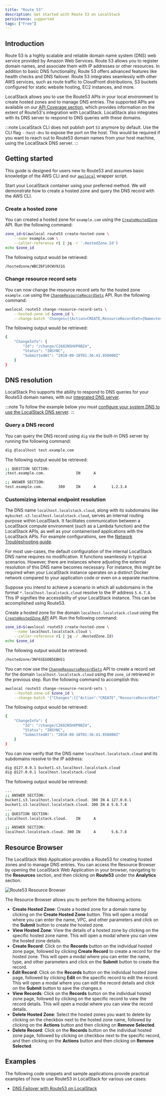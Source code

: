 ```yaml
---
title: "Route 53"
description: Get started with Route 53 on LocalStack
persistence: supported
tags: ["Free"]
---
```



## Introduction

Route 53 is a highly scalable and reliable domain name system (DNS) web service provided by Amazon Web Services.
Route 53 allows you to register domain names, and associate them with IP addresses or other resources.
In addition to basic DNS functionality, Route 53 offers advanced features like health checks and DNS failover.
Route 53 integrates seamlessly with other AWS services, such as route traffic to CloudFront distributions, S3 buckets configured for static website hosting, EC2 instances, and more.

LocalStack allows you to use the Route53 APIs in your local environment to create hosted zones and to manage DNS entries.
The supported APIs are available on our [API Coverage section](#api-coverage), which provides information on the extent of Route53's integration with LocalStack.
LocalStack also integrates with its DNS server to respond to DNS queries with these domains.

:::note
LocalStack CLI does not publish port `53` anymore by default.
Use the CLI flag `--host-dns` to expose the port on the host.
This would be required if you want to reach out to Route53 domain names from your host machine, using the LocalStack DNS server.
:::

## Getting started

This guide is designed for users new to Route53 and assumes basic knowledge of the AWS CLI and our [`awslocal`](https://github.com/localstack/awscli-local) wrapper script.

Start your LocalStack container using your preferred method.
We will demonstrate how to create a hosted zone and query the DNS record with the AWS CLI.

### Create a hosted zone

You can created a hosted zone for `example.com` using the [`CreateHostedZone`](https://docs.aws.amazon.com/Route53/latest/APIReference/API_CreateHostedZone.html) API.
Run the following command:

```bash
zone_id=$(awslocal route53 create-hosted-zone \
    --name example.com \
    --caller-reference r1 | jq -r '.HostedZone.Id')
echo $zone_id
```

The following output would be retrieved:

```bash
/hostedzone/WBCZ6F10CWV9J1G
```

### Change resource record sets

You can now change the resource record sets for the hosted zone `example.com` using the [`ChangeResourceRecordSets`](https://docs.aws.amazon.com/Route53/latest/APIReference/API_ChangeResourceRecordSets.html) API.
Run the following command:

```bash
awslocal route53 change-resource-record-sets \
    --hosted-zone-id $zone_id \
    --change-batch 'Changes=[{Action=CREATE,ResourceRecordSet={Name=test.example.com,Type=A,ResourceRecords=[{Value=1.2.3.4}]}}]'
```

The following output would be retrieved:

```bash
{
    "ChangeInfo": {
        "Id": "/change/C2682N5HXP0BZ4",
        "Status": "INSYNC",
        "SubmittedAt": "2010-09-10T01:36:41.958000Z"
    }
}
```

## DNS resolution

LocalStack Pro supports the ability to respond to DNS queries for your Route53 domain names, with our [integrated DNS server](/aws/tooling/dns-server).

:::note
To follow the example below you must [configure your system DNS to use the LocalStack DNS server](/aws/tooling/dns-server#system-dns-configuration).
:::

### Query a DNS record

You can query the DNS record using `dig` via the built-in DNS server by running the following command:

```bash
dig @localhost test.example.com
```

The following output would be retrieved:

```bash
;; QUESTION SECTION:
;test.example.com.              IN      A

;; ANSWER SECTION:
test.example.com.       300     IN      A       1.2.3.4
```

### Customizing internal endpoint resolution

The DNS name `localhost.localstack.cloud`, along with its subdomains like `mybucket.s3.localhost.localstack.cloud`, serves an internal routing purpose within LocalStack.
It facilitates communication between a LocalStack compute environment (such as a Lambda function) and the LocalStack APIs, as well as your containerised applications with the LocalStack APIs.
For example configurations, see the [Network Troubleshooting guide]().

For most use-cases, the default configuration of the internal LocalStack DNS name requires no modification.
It functions seamlessly in typical scenarios.
However, there are instances where adjusting the external resolution of this DNS name becomes necessary.
For instance, this might be required when your LocalStack instance operates on a distinct Docker network compared to your application code or even on a separate machine.

Suppose you intend to achieve a scenario in which all subdomains in the format `*.localhost.localstack.cloud` resolve to the IP address `5.6.7.8`.
This IP signifies the accessibility of your LocalStack instance.
This can be accomplished using Route53.

Create a hosted zone for the domain `localhost.localstack.cloud` using the [`CreateHostedZone` API](https://docs.aws.amazon.com/Route53/latest/APIReference/API_CreateHostedZone.html) API.
Run the following command:

```bash
zone_id=$(awslocal route53 create-hosted-zone \
    --name localhost.localstack.cloud \
    --caller-reference r1 | jq -r .HostedZone.Id)
echo $zone_id
```

The following output would be retrieved:

```bash
/hostedzone/3NF6SEGOB5EBHS1
```

You can now use the [`ChangeResourceRecordSets`](https://docs.aws.amazon.com/Route53/latest/APIReference/API_ChangeResourceRecordSets.html) API to create a record set for the domain `localhost.localstack.cloud` using the `zone_id` retrieved in the previous step.
Run the following command to accomplish this:

```bash
awslocal route53 change-resource-record-sets \
    --hosted-zone-id $zone_id \
    --change-batch '{"Changes":[{"Action":"CREATE","ResourceRecordSet":{"Name":"localhost.localstack.cloud","Type":"A","ResourceRecords":[{"Value":"5.6.7.8"}]}},{"Action":"CREATE","ResourceRecordSet":{"Name":"*.localhost.localstack.cloud","Type":"A","ResourceRecords":[{"Value":"5.6.7.8"}]}}]}'
```

The following output would be retrieved:

```bash
{
    "ChangeInfo": {
        "Id": "/change/C2682N5HXP0BZ4",
        "Status": "INSYNC",
        "SubmittedAt": "2010-09-10T01:36:41.958000Z"
    }
}
```

You can now verify that the DNS name `localhost.localstack.cloud` and its subdomains resolve to the IP address:

```bash
dig @127.0.0.1 bucket1.s3.localhost.localstack.cloud
dig @127.0.0.1 localhost.localstack.cloud
```

The following output would be retrieved:

```bash
...
;; ANSWER SECTION:
bucket1.s3.localhost.localstack.cloud. 300 IN A 127.0.0.1
bucket1.s3.localhost.localstack.cloud. 300 IN A 5.6.7.8
...
;; QUESTION SECTION:
;localhost.localstack.cloud.    IN      A

;; ANSWER SECTION:
localhost.localstack.cloud. 300 IN      A       5.6.7.8
```

## Resource Browser

The LocalStack Web Application provides a Route53 for creating hosted zones and to manage DNS entries.
You can access the Resource Browser by opening the LocalStack Web Application in your browser, navigating to the **Resources** section, and then clicking on **Route53** under the **Analytics** section.

![Route53 Resource Browser](/images/aws/route53-resource-browser.png)

The Resource Browser allows you to perform the following actions:

- **Create Hosted Zone**: Create a hosted zone for a domain name by clicking on the **Create Hosted Zone** button.
  This will open a modal where you can enter the name, VPC, and other parameters and click on the **Submit** button to create the hosted zone.
- **View Hosted Zone**: View the details of a hosted zone by clicking on the specific hosted zone name.
  This will open a modal where you can view the hosted zone details.
- **Create Record**: Click on the **Records** button on the individual hosted zone page, followed by clicking **Create Record** to create a record for the hosted zone.
  This will open a modal where you can enter the name, type, and other parameters and click on the **Submit** button to create the record.
- **Edit Record**: Click on the **Records** button on the individual hosted zone page, followed by clicking **Edit** on the specific record to edit the record.
  This will open a modal where you can edit the record details and click on the **Submit** button to save the changes.s
- **View Records**: Click on the **Records** button on the individual hosted zone page, followed by clicking on the specific record to view the record details.
  This will open a modal where you can view the record details.
- **Delete Hosted Zone**: Select the hosted zones you want to delete by clicking on the checkbox next to the hosted zone name, followed by clicking on the **Actions** button and then clicking on **Remove Selected**.
- **Delete Record**: Click on the **Records** button on the individual hosted zone page, followed by clicking on checkbox next to the specific record, and then clicking on the **Actions** button and then clicking on **Remove Selected**.

## Examples

The following code snippets and sample applications provide practical examples of how to use Route53 in LocalStack for various use cases:

- [DNS Failover with Route53 on LocalStack](https://github.com/localstack/localstack-pro-samples/tree/master/route53-dns-failover)
